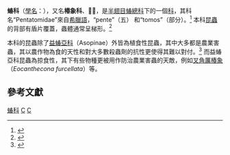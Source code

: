 {{Automatic taxobox
| taxon = Pentatomidae
| authority = [[William_Elford_Leach|Leach]], 1815
| image = Pentatomidae01.jpg
| image_caption = 數種蝽科的[[椿象|椿象]]
| subdivision_ranks = 亞科
| subdivision =
*[[Aphylinae|Aphylinae]]
*[[益蝽亞科|益蝽亞科]] Asopinae
*[[Cyrtocorinae|Cyrtocorinae]]
*[[Discocephalinae|Discocephalinae]]
*[[Edessinae|Edessinae]]
*[[蝽亞科|蝽亞科]] Pentatominae
*[[短喙蝽亞科|短喙蝽亞科]] Phyllocephalinae
*[[舌盾蝽亞科|舌盾蝽亞科]] Podopinae
*[[Serbaninae|Serbaninae]]
*[[Stirotarsinae|Stirotarsinae]]
}}

'''蝽科'''（[[學名|學名]]：{{lang|la|'''Pentatomidae'''}}），又名'''椿象科'''、'''𧔠科'''，是[[半翅目|半翅目]][[蝽總科|蝽總科]]下的一個[[科_(生物)|科]]，其科名“Pentatomidae”來自[[希臘語|希臘語]]，“pente”（五） 和“tomos”（部分）。<ref>{{cite book |author=Michael Chinery |title=Insects of Britain & Western Europe |year=1993 |publisher=Harper/Collins |location=London |isbn=0-00-219137-7 |page=72}}</ref> 本科[[昆蟲|昆蟲]]的背部有盾片覆蓋，蟲體通常呈梯形。<ref>{{cite web|title=Stinkbug Prints Info|url=http://animalprints.co/stinkbug-prints/|accessdate=15 June 2012|archive-date=2013-10-02|archive-url=https://web.archive.org/web/20131002052218/http://animalprints.co/stinkbug-prints/|dead-url=no}}</ref>

本科的昆蟲除了[[益蝽亞科|益蝽亞科]]（Asopinae）外皆為植食性昆蟲，其中大多都是農業害蟲，其以農作物為食的天性和對大多數殺蟲劑的抗性更使得其難以對付。<ref name="Penn State University">{{cite web|title=Penn State University|url=http://ento.psu.edu/extension/factsheets/brown-marmorated-stink-bug|accessdate=15 June 2012|archive-date=2009-06-01|archive-url=https://web.archive.org/web/20090601011720/http://ento.psu.edu/extension/factsheets/brown-marmorated-stink-bug|dead-url=no}}</ref> 而益蝽亞科昆蟲為掠食性，其下有些物種更被用作防治農業害蟲的天敵，例如[[叉角厲椿象|叉角厲椿象]]（''Eocanthecona furcellata''）等。

==參考文獻==
{{reflist}}

{{Commons category|Pentatomidae}}
{{Taxonbar}}
[[Category:蝽科|]]
[[Category:半翅目|C]]
[[Category:1815年描述的分类群|C]]